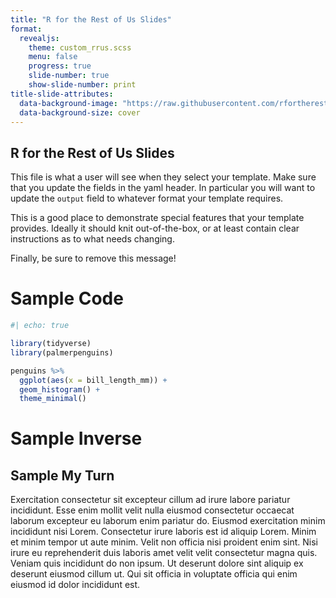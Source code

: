 ```yaml
---
title: "R for the Rest of Us Slides"
format: 
  revealjs:
    theme: custom_rrus.scss
    menu: false
    progress: true
    slide-number: true
    show-slide-number: print
title-slide-attributes:
  data-background-image: "https://raw.githubusercontent.com/rfortherestofus/rfortherestofus/main/inst/assets/rru-hex-bg-gradient-dark.svg"
  data-background-size: cover
---
```


## R for the Rest of Us Slides

This file is what a user will see when they select your template. Make sure that you update the fields in the yaml header. In particular you will want to update the `output` field to whatever format your template requires.

This is a good place to demonstrate special features that your template provides. Ideally it should knit out-of-the-box, or at least contain clear instructions as to what needs changing.

Finally, be sure to remove this message!

# Sample Code

```r
#| echo: true

library(tidyverse)
library(palmerpenguins)

penguins %>% 
  ggplot(aes(x = bill_length_mm)) +
  geom_histogram() +
  theme_minimal()
```

# Sample Inverse {.inverse}


## Sample My Turn {.my-turn}

Exercitation consectetur sit excepteur cillum ad irure labore pariatur incididunt. Esse enim mollit velit nulla eiusmod consectetur occaecat laborum excepteur eu laborum enim pariatur do. Eiusmod exercitation minim incididunt nisi Lorem. Consectetur irure laboris est id aliquip Lorem. Minim et minim tempor ut aute minim. Velit non officia nisi proident enim sint. Nisi irure eu reprehenderit duis laboris amet velit velit consectetur magna quis. Veniam quis incididunt do non ipsum. Ut deserunt dolore sint aliquip ex deserunt eiusmod cillum ut. Qui sit officia in voluptate officia qui enim eiusmod id dolor incididunt est.

